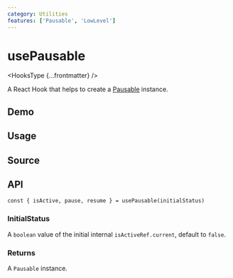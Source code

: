 ```yaml
---
category: Utilities
features: ['Pausable', 'LowLevel']
---
```


# usePausable


<HooksType {...frontmatter} />

A React Hook that helps to create a [Pausable](/docs/features/pausable) instance.

## Demo


<App />

## Usage



## Source


<Source />

## API

```tsx
const { isActive, pause, resume } = usePausable(initialStatus)
```

### InitialStatus

A `boolean` value of the initial internal `isActiveRef.current`, default to `false`.

### Returns


<Tip type="pausable" />

A `Pausable` instance.
